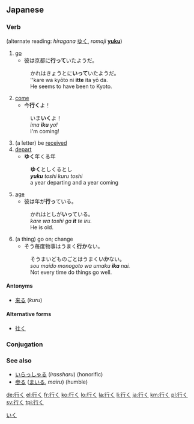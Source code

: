 ==Japanese==
{{ja-kanjitab|行}}

===Verb===
[[Category:1000 Japanese basic words|いく]]
{{ja-verb|kk|type=1|hira=いく|rom=iku}} (alternate reading: ''hiragana'' [[ゆく]], ''romaji'' '''[[yuku]]''')
#[[go]]
#*彼は京都に'''行って'''いたようだ。
#:かれはきょうとに'''いって'''いたようだ。
#:''kare wa kyōto ni '''itte''' ita yō da.
#:He seems to have been to Kyoto.
#[[come]]
#*今'''行く'''よ！
#:いま'''いく'''よ！
#:''ima '''iku''' yo!''
#:I'm coming!
#(a letter) be [[received]]
#[[depart]]
#*'''ゆく'''年くる年
#:'''ゆく'''としくるとし
#:'''''yuku''' toshi kuru toshi''
#:a year departing and a year coming
#[[age]]
#*彼は年が'''行っ'''ている。
#:かれはとしが'''いっ'''ている。
#:''kare wa toshi ga '''it''' te iru.''
#:He is old.
#(a thing) go on; change
#*そう毎度物事はうまく'''行か'''ない。
#:そうまいどものごとはうまく'''いか'''ない。
#:''sou maido monogoto wa umaku '''ika''' nai.''
#:Not every time do things go well. 

====Antonyms====
*[[来る]] (''kuru'')

====Alternative forms====
*[[往く]]

===Conjugation===
{{ja-verbconj|行く|行か|いか<br>ゆか|ika<br>yuka|行き|いき<br>ゆき|iki<br>yuki|行く|いく<br>ゆく|iku<br>yuku|行く|いく<br>ゆく|iku<br>yuku|行け|いけ<br>ゆけ|ike<br>yuke|行け|いけ<br>ゆけ|ike<br>yuke|行かれる|いかれる<br>ゆかれる|ikareru<br>yukareru|行かせる<br><br>行かす|いかせる<br>ゆかせる<br>いかす<br>ゆかす|ikaseru<br>yukaseru<br>ikasu<br>yukasu|行ける|いける<br>ゆける|ikeru<br>yukeru|行こう|いこう<br>ゆこう|ikō<br>yukō|行かない|いかない<br>ゆかない|ikanai<br>yukanai|行かず|いかず<br>ゆかず|ikazu<br>yukazu|行きます|いきます<br>ゆきます|ikimasu<br>yukimasu|[[行った]]|いった|itta|行って|いって|itte|行けば|いけば<br>ゆけば|ikeba<br>yukeba}}

===See also===
*[[いらっしゃる]] (''irassharu'') (honorific)
*[[参る]] ([[まいる]], ''mairu'') (humble)

[[de:行く]]
[[el:行く]]
[[fr:行く]]
[[ko:行く]]
[[lo:行く]]
[[la:行く]]
[[li:行く]]
[[ja:行く]]
[[km:行く]]
[[pl:行く]]
[[sv:行く]]
[[tpi:行く]]